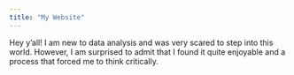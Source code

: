 ```yaml
---
title: "My Website"
---
```


Hey y'all! I am new to data analysis and was very scared to step into this world. However, I am surprised to admit that I found it quite enjoyable and a process that forced me to think critically.


